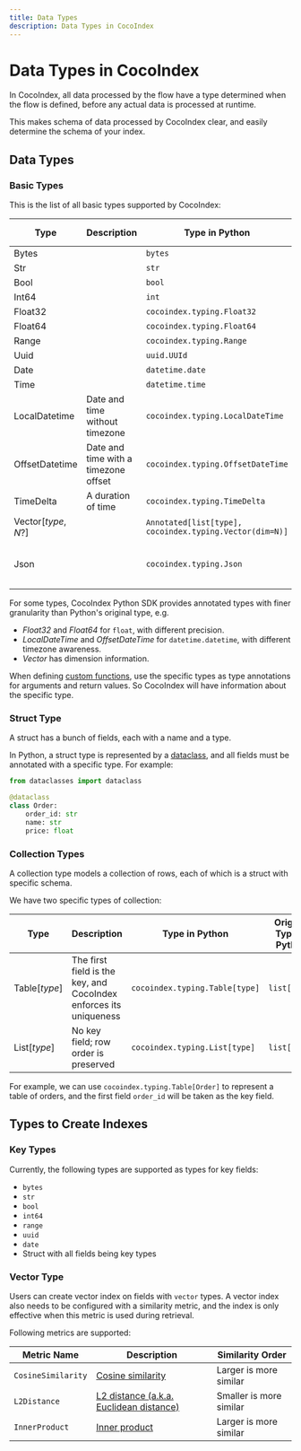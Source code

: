 ```yaml
---
title: Data Types
description: Data Types in CocoIndex
---
```


# Data Types in CocoIndex

In CocoIndex, all data processed by the flow have a type determined when the flow is defined, before any actual data is processed at runtime.

This makes schema of data processed by CocoIndex clear, and easily determine the schema of your index.

## Data Types 

### Basic Types

This is the list of all basic types supported by CocoIndex:

| Type | Description |Type in Python | Original Type in Python |
|------|-------------|---------------|-------------------------|
| Bytes | | `bytes` | `bytes` |
| Str | | `str` | `str` |
| Bool | | `bool` | `bool` |
| Int64 | | `int` | `int` |
| Float32 | | `cocoindex.typing.Float32` |`float` | 
| Float64 | |  `cocoindex.typing.Float64` |`float` |
| Range | | `cocoindex.typing.Range`  | `tuple[int, int]` |
| Uuid | | `uuid.UUId` | `uuid.UUID` |
| Date | | `datetime.date` | `datetime.date` |
| Time | | `datetime.time` | `datetime.time` |
| LocalDatetime | Date and time without timezone | `cocoindex.typing.LocalDateTime` | `datetime.datetime` |
| OffsetDatetime | Date and time with a timezone offset | `cocoindex.typing.OffsetDateTime` | `datetime.datetime` |
| TimeDelta | A duration of time | `cocoindex.typing.TimeDelta` | `datetime.timedelta` |
| Vector[*type*, *N*?] | |`Annotated[list[type], cocoindex.typing.Vector(dim=N)]` | `list[type]` | 
| Json | | `cocoindex.typing.Json` | Any type convertible to JSON by `json` package | 

For some types, CocoIndex Python SDK provides annotated types with finer granularity than Python's original type, e.g.
*   *Float32* and *Float64* for `float`, with different precision.
*   *LocalDateTime* and *OffsetDateTime* for `datetime.datetime`, with different timezone awareness.
*   *Vector* has dimension information.

When defining [custom functions](/docs/core/custom_function), use the specific types as type annotations for arguments and return values.
So CocoIndex will have information about the specific type.

### Struct Type

A struct has a bunch of fields, each with a name and a type.

In Python, a struct type is represented by a [dataclass](https://docs.python.org/3/library/dataclasses.html),
and all fields must be annotated with a specific type. For example:

```python
from dataclasses import dataclass

@dataclass
class Order:
    order_id: str
    name: str
    price: float
```

### Collection Types

A collection type models a collection of rows, each of which is a struct with specific schema.

We have two specific types of collection:

| Type | Description |Type in Python | Original Type in Python |
|------|-------------|---------------|-------------------------|
| Table[*type*] | The first field is the key, and CocoIndex enforces its uniqueness | `cocoindex.typing.Table[type]` | `list[type]` |
| List[*type*] | No key field; row order is preserved | `cocoindex.typing.List[type]` | `list[type]` |

For example, we can use `cocoindex.typing.Table[Order]` to represent a table of orders, and the first field `order_id` will be taken as the key field.

## Types to Create Indexes

### Key Types

Currently, the following types are supported as types for key fields:

- `bytes`
- `str`
- `bool`
- `int64`
- `range`
- `uuid`
- `date`
- Struct with all fields being key types

### Vector Type

Users can create vector index on fields with `vector` types.
A vector index also needs to be configured with a similarity metric, and the index is only effective when this metric is used during retrieval.

Following metrics are supported:

| Metric Name | Description | Similarity Order |
|-------------|-------------|------------------|
| `CosineSimilarity` | [Cosine similarity](https://en.wikipedia.org/wiki/Cosine_similarity) | Larger is more similar |
| `L2Distance` | [L2 distance (a.k.a. Euclidean distance)](https://en.wikipedia.org/wiki/Euclidean_distance) | Smaller is more similar |
| `InnerProduct` | [Inner product](https://en.wikipedia.org/wiki/Inner_product_space) | Larger is more similar |
